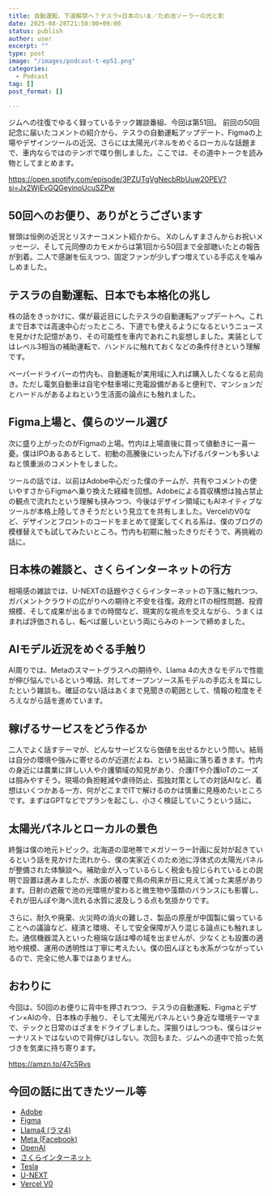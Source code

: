 ```yaml
---
title: 自動運転、下道解禁へ？テスラ×日本のいま／ため池ソーラーの光と影
date: 2025-08-28T21:50:00+09:00
status: publish
author: user
excerpt: ""
type: post
image: "/images/podcast-t-ep51.png"
categories:
  - Podcast
tag: []
post_format: []

---
```


ジムへの往復でゆるく録っているテック雑談番組、今回は第51回。
前回の50回記念に届いたコメントの紹介から、テスラの自動運転アップデート、Figmaの上場やデザインツールの近況、さらには太陽光パネルをめぐるローカルな話題まで、車内ならではのテンポで喋り倒しました。ここでは、その道中トークを読み物としてまとめます。

https://open.spotify.com/episode/3PZUTgVgNecbRbUuw20PEV?si=Jx2WjEvGQGeyinoUcuSZPw

## 50回へのお便り、ありがとうございます

冒頭は恒例の近況とリスナーコメント紹介から。
Xのしんすまさんからお祝いメッセージ、そして元同僚のカモメからは第1回から50回まで全部聴いたとの報告が到着。二人で感謝を伝えつつ、固定ファンが少しずつ増えている手応えを噛みしめました。

## テスラの自動運転、日本でも本格化の兆し

株の話をきっかけに、僕が最近目にしたテスラの自動運転アップデートへ。これまで日本では高速中心だったところ、下道でも使えるようになるというニュースを見かけた記憶があり、その可能性を車内であれこれ妄想しました。実装としてはレベル3相当の補助運転で、ハンドルに触れておくなどの条件付きという理解です。

ペーパードライバーの竹内も、自動運転が実用域に入れば購入したくなると前向き。ただし電気自動車は自宅や駐車場に充電設備があると便利で、マンションだとハードルがあるよねという生活面の論点にも触れました。

## Figma上場と、僕らのツール選び

次に盛り上がったのがFigmaの上場。竹内は上場直後に買って値動きに一喜一憂。僕はIPOあるあるとして、初動の高騰後にいったん下げるパターンも多いよねと慎重派のコメントをしました。

ツールの話では、以前はAdobe中心だった僕のチームが、共有やコメントの使いやすさからFigmaへ乗り換えた経緯を回想。Adobeによる買収構想は独占禁止の観点で流れたという理解も挟みつつ、今後はデザイン領域にもAIネイティブなツールが本格上陸してきそうだという見立てを共有しました。VercelのV0など、デザインとフロントのコードをまとめて提案してくれる系は、僕のブログの模様替えでも試してみたいところ。竹内も初期に触ったきりだそうで、再挑戦の話に。

## 日本株の雑談と、さくらインターネットの行方

相場感の雑談では、U-NEXTの話題やさくらインターネットの下落に触れつつ、ガバメントクラウドの広がりへの期待と不安を往復。政府とITの相性問題、投資規模、そして成果が出るまでの時間など、現実的な視点を交えながら、うまくはまれば評価されるし、転べば厳しいという両にらみのトーンで締めました。

## AIモデル近況をめぐる手触り

AI周りでは、Metaのスマートグラスへの期待や、Llama 4の大きなモデルで性能が伸び悩んでいるという噂話、対してオープンソース系モデルの手応えを耳にしたという雑談も。確証のない話はあくまで見聞きの範囲として、情報の粒度をそろえながら話を進めています。

## 稼げるサービスをどう作るか

二人でよく話すテーマが、どんなサービスなら価値を出せるかという問い。結局は自分の環境や強みに寄せるのが近道だよね、という結論に落ち着きます。竹内の身近には農業に詳しい人や介護領域の知見があり、介護ITや介護IoTのニーズは掴みやすそう。現場の負担軽減や虐待防止、孤独対策としての対話AIなど、着想はいくつかある一方、何がどこまでITで解けるのかは慎重に見極めたいところです。まずはGPTなどでプランを起こし、小さく検証していこうという話に。

## 太陽光パネルとローカルの景色

終盤は僕の地元トピック。北海道の湿地帯でメガソーラー計画に反対が起きているという話を見かけた流れから、僕の実家近くのため池に浮体式の太陽光パネルが整備された体験談へ。補助金が入っているらしく税金も投じられているとの説明で設置は進みましたが、水面の被覆で鳥の飛来が目に見えて減った実感があります。日射の遮蔽で池の光環境が変わると微生物や藻類のバランスにも影響し、それが田んぼや海へ流れる水質に波及しうる点も気掛かりです。

さらに、耐久や廃棄、火災時の消火の難しさ、製品の原産が中国製に偏っていることへの議論など、経済と環境、そして安全保障が入り混じる論点にも触れました。通信機器混入といった極端な話は噂の域を出ませんが、少なくとも設置の適地や規模、運用の透明性は丁寧に考えたい。僕の田んぼとも水系がつながっているので、完全に他人事ではありません。

## おわりに

今回は、50回のお便りに背中を押されつつ、テスラの自動運転、Figmaとデザイン×AIの今、日本株の手触り、そして太陽光パネルという身近な環境テーマまで、テックと日常のはざまをドライブしました。深掘りはしつつも、僕らはジャーナリストではないので背伸びはしない。次回もまた、ジムへの道中で拾った気づきを気楽に持ち寄ります。


https://amzn.to/47c5Rvs


## 今回の話に出てきたツール等

- [Adobe](https://www.adobe.com/)
- [Figma](https://www.figma.com/)
- [Llama4 (ラマ4)](https://www.llama.com/)
- [Meta (Facebook)](https://www.meta.com/)
- [OpenAI](https://openai.com/)
- [さくらインターネット](https://www.sakura.ad.jp/)
- [Tesla](https://www.tesla.com/)
- [U-NEXT](https://video.unext.jp/)
- [Vercel V0](https://v0.app/)